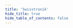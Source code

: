 ```yaml
---
title: 'Swisstronik'
hide_title: true
hide_table_of_contents: false
---
```




<ChainLayout>
  <ChainHero
    name="Swisstronik"
    iconUrl="img/"
    bgColor=""
    scope="testnet"
    chainId="swisstronik_1291-1"
    nodeVersion="v1.0.8"
    token=""
    stakeUrl=""
    restakeUrl=""
    websiteUrl="https://www.swisstronik.com/"
    githubUrl="https://github.com/SigmaGmbH"
    xUrl="https://twitter.com/swisstronik"
    discordUrl="https://link.swisstronik.com/a46c36"
  />

  <ProductLinks explorerUrl="" appUrl="" appImageUrl="img/products/"/>

  <ToolsGrid chainName="swisstronik"/>

</ChainLayout>
